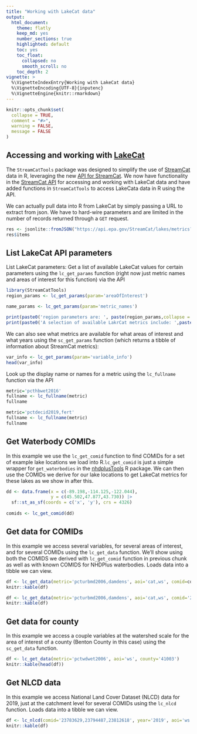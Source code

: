 ---
title: "Working with LakeCat data"
output: 
  html_document:
    theme: flatly
    keep_md: yes
    number_sections: true
    highlighted: default 
    toc: yes
    toc_float:
      collapsed: no
      smooth_scroll: no
    toc_depth: 2
vignette: >
  %\VignetteIndexEntry{Working with LakeCat data}
  %\VignetteEncoding{UTF-8}{inputenc}
  %\VignetteEngine{knitr::rmarkdown}
---

```{r, include = FALSE}
knitr::opts_chunk$set(
  collapse = TRUE,
  comment = "#>", 
  warning = FALSE, 
  message = FALSE
)
```

## Accessing and working with [LakeCat](https://www.epa.gov/national-aquatic-resource-surveys/lakecat-dataset)
The `StreamCatTools` package was designed to simplify the use of [StreamCat](https://www.epa.gov/national-aquatic-resource-surveys/streamcat-dataset) data in R, leveraging the new [API for StreamCat](https://api.epa.gov/StreamCat/streams/metrics).  We now have functionality in the [StreamCat API](https://api.epa.gov/StreamCat/streams/metrics) for accessing and working with LakeCat data and have added functions in `StreamCatTools` to access LakeCata data in R using the API.

We can actually pull data into R from LakeCat by simply passing a URL to extract from json. We have to hard-wire parameters and are limited in the number of records returned through a `GET` request.
```{r, message=FALSE, eval=FALSE}
res <- jsonlite::fromJSON("https://api.epa.gov/StreamCat/lakes/metrics?name=pcturbmd2006&areaOfInterest=cat&comid=22538788")
res$items
```

## List LakeCat API parameters

List LakeCat parameters: Get a list of available LakeCat values for certain parameters using the `lc_get_params` function (right now just metric names and areas of interest for this function) via the API

```{r name_params}
library(StreamCatTools)
region_params <- lc_get_params(param='areaOfInterest')

name_params <- lc_get_params(param='metric_names')

print(paste0('region parameters are: ', paste(region_params,collapse = ', ')))
print(paste0('A selection of available LakrCat metrics include: ',paste(name_params[1:10],collapse = ', ')))
```

We can also see what metrics are available for what areas of interest and what years using the `sc_get_params` function (which returns a tibble of information about StreamCat metrics):
```{r params2}
var_info <- lc_get_params(param='variable_info')
head(var_info)
```

Look up the display name or names for a metric using the `lc_fullname` function via the API
```{r fullnames}
metric='pcthbwet2016'
fullname <- lc_fullname(metric)
fullname
```

```{r fullnames2}
metric='pctdecid2019,fert'
fullname <- lc_fullname(metric)
fullname
```

## Get Waterbody COMIDs
In this example we use the `lc_get_comid` function to find COMIDs for a set of example lake locations we load into R.`lc_get_comid` is just a simple wrapper for `get_waterbodies` in the [nhdplusTools](https://doi-usgs.github.io/nhdplusTools/) R package. We can then use the COMIDs we derive for our lake locations to get LakeCat metrics for these lakes as we show in after this.
```{r comids, warning=FALSE, message=FALSE}
dd <- data.frame(x = c(-89.198,-114.125,-122.044),
                 y = c(45.502,47.877,43.730)) |> 
  sf::st_as_sf(coords = c('x', 'y'), crs = 4326)
    
comids <- lc_get_comid(dd)
```

## Get data for COMIDs

In this example we access several variables, for several areas of interest, and for several COMIDs using the `lc_get_data` function. We'll show using both the COMIDS we derived with `lc_get_comid` function in previous chunk as well as with known COMIDS for NHDPlus waterbodies. Loads data into a tibble we can view.

```{r get_data}
df <- lc_get_data(metric='pcturbmd2006,damdens', aoi='cat,ws', comid=comids)
knitr::kable(df)
```

```{r get_data2}
df <- lc_get_data(metric='pcturbmd2006,damdens', aoi='cat,ws', comid='23783629,23794487,23812618')
knitr::kable(df)
```

## Get data for county
In this example we access a couple variables at the watershed scale for the area of interest of a county (Benton County in this case) using the `sc_get_data` function. 
```{r countydata}
df <- lc_get_data(metric='pctwdwet2006', aoi='ws', county='41003')
knitr::kable(head(df))
```

## Get NLCD data

In this example we access National Land Cover Dataset (NLCD) data for 2019, just at the catchment level for several COMIDs using the `lc_nlcd` function. Loads data into a tibble we can view.

```{r get_nlcd}
df <- lc_nlcd(comid='23783629,23794487,23812618', year='2019', aoi='ws')
knitr::kable(df)
```
